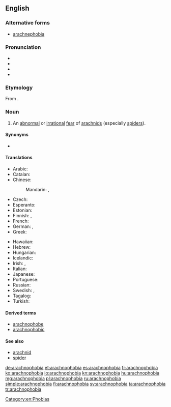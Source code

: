 ==English==
{{wikipedia}}

===Alternative forms===
* [[arachnephobia]]

===Pronunciation===
* {{enPR|a-rach*no-pho*bi-a}}
* {{IPA|/æˌɹæk.nəˈfəʊ.bɪ.ə/|lang=en}}
* {{audio|en-us-arachnophobia.ogg|Audio (US)|lang=en}}
* {{rhymes|əʊbiə|lang=en}}

===Etymology===
From {{etyl|grc|en}} {{m|grc|ἀράχνη||spider}} {{suffix||phobia|lang=en}}.

===Noun===
{{en-noun|-|s}}

# An [[abnormal]] or [[irrational]] [[fear]] of [[arachnid]]s (especially [[spider]]s).

====Synonyms====
* {{l|en|spider-fear}}

====Translations====
{{trans-top|an abnormal or irrational fear of spiders}}
* Arabic: {{t|ar|رُهَاب اَلْعَنَاكِب|m}}
* Catalan: {{t|ca|aracnofòbia|f}}
* Chinese:
*: Mandarin: {{t|cmn|蜘蛛恐懼症|sc=Hani}}, {{t|cmn|蜘蛛恐惧症|tr=zhīzhū kǒngjùzhèng|sc=Hani}}
* Czech: {{t|cs|arachnofobie|f}}
* Esperanto: {{t|eo|araneofobio}}
* Estonian: {{t+|et|arahnofoobia}}
* Finnish: {{t|fi|hämähäkkikammo}}, {{t+|fi|araknofobia}}
* French: {{t+|fr|arachnophobie}}
* German: {{t+|de|Arachnophobie|f}}, {{t|de|Spinnenangst|f}}
* Greek: {{t+|el|αραχνοφοβία|f}}
{{trans-mid}}
* Hawaiian: {{t|haw|kipona makaʻu nananana}}
* Hebrew: {{t+|he|אָרַכְנוֹפוֹבְּיָה|f|tr=arakhnofóbya}}
* Hungarian: {{t|hu|arachnofóbia}}
* Icelandic: {{t|is|köngullóafælni|f}}
* Irish: {{t|ga|aracnafóibe|f}}, {{t|ga|uamhan damhán alla|m}}
* Italian: {{t+|it|aracnofobia|f}}
* Japanese: {{t|ja|蜘蛛恐怖症|tr=くもきょうふしょう, kumo-kyōfushō}}
* Portuguese: {{t+|pt|aracnofobia|f}}
* Russian: {{t+|ru|арахнофо́бия|f}}
* Swedish: {{t|sv|arachnofobi|c}}, {{t|sv|spindelfobi|c}}
* Tagalog: {{t|tl|takot-gagamba}}
* Turkish: {{t+|tr|araknofobi}}
{{trans-bottom}}

====Derived terms====
* [[arachnophobe]]
* [[arachnophobic]]

====See also====
* [[arachnid]]
* [[spider]]

[[Category:en:Phobias]]

[[de:arachnophobia]]
[[et:arachnophobia]]
[[es:arachnophobia]]
[[fr:arachnophobia]]
[[ko:arachnophobia]]
[[io:arachnophobia]]
[[kn:arachnophobia]]
[[hu:arachnophobia]]
[[mg:arachnophobia]]
[[pl:arachnophobia]]
[[ru:arachnophobia]]
[[simple:arachnophobia]]
[[fi:arachnophobia]]
[[sv:arachnophobia]]
[[ta:arachnophobia]]
[[tr:arachnophobia]]